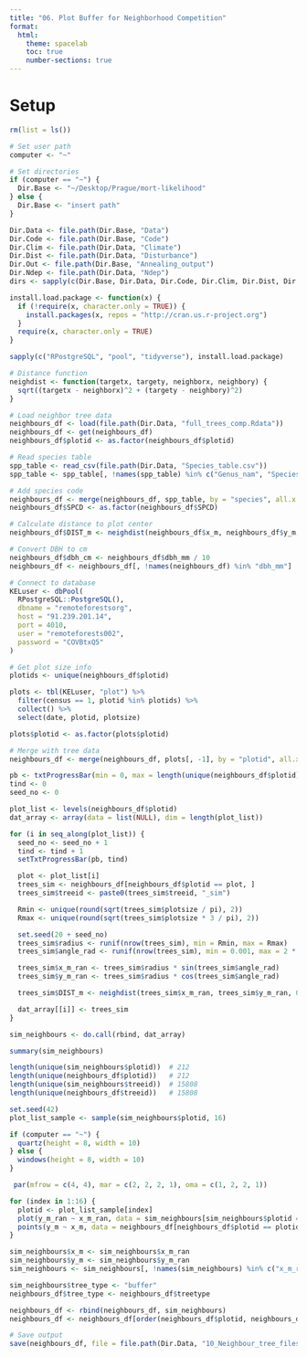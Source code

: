```yaml
---
title: "06. Plot Buffer for Neighborhood Competition"
format:
  html:
    theme: spacelab
    toc: true
    number-sections: true
---
```


# Setup

```r
rm(list = ls())

# Set user path
computer <- "~"

# Set directories
if (computer == "~") {
  Dir.Base <- "~/Desktop/Prague/mort-likelihood"
} else {
  Dir.Base <- "insert path"
}

Dir.Data <- file.path(Dir.Base, "Data")
Dir.Code <- file.path(Dir.Base, "Code")
Dir.Clim <- file.path(Dir.Data, "Climate")
Dir.Dist <- file.path(Dir.Data, "Disturbance")
Dir.Out <- file.path(Dir.Base, "Annealing_output")
Dir.Ndep <- file.path(Dir.Data, "Ndep")
dirs <- sapply(c(Dir.Base, Dir.Data, Dir.Code, Dir.Clim, Dir.Dist, Dir.Ndep, Dir.Out), function(x) if (!dir.exists(x)) dir.create(x))

```

```r
install.load.package <- function(x) {
  if (!require(x, character.only = TRUE)) {
    install.packages(x, repos = "http://cran.us.r-project.org")
  }
  require(x, character.only = TRUE)
}

sapply(c("RPostgreSQL", "pool", "tidyverse"), install.load.package)
```


```r
# Distance function
neighdist <- function(targetx, targety, neighborx, neighbory) {
  sqrt((targetx - neighborx)^2 + (targety - neighbory)^2)
}

# Load neighbor tree data
neighbours_df <- load(file.path(Dir.Data, "full_trees_comp.Rdata"))
neighbours_df <- get(neighbours_df)
neighbours_df$plotid <- as.factor(neighbours_df$plotid)

# Read species table
spp_table <- read_csv(file.path(Dir.Data, "Species_table.csv"))
spp_table <- spp_table[, !names(spp_table) %in% c("Genus_nam", "Species_nam", "functional.grp", "sp_type")]

# Add species code
neighbours_df <- merge(neighbours_df, spp_table, by = "species", all.x = TRUE)
neighbours_df$SPCD <- as.factor(neighbours_df$SPCD)

# Calculate distance to plot center
neighbours_df$DIST_m <- neighdist(neighbours_df$x_m, neighbours_df$y_m, 0, 0)

# Convert DBH to cm
neighbours_df$dbh_cm <- neighbours_df$dbh_mm / 10
neighbours_df <- neighbours_df[, !names(neighbours_df) %in% "dbh_mm"]
```

```r
# Connect to database
KELuser <- dbPool(
  RPostgreSQL::PostgreSQL(),
  dbname = "remoteforestsorg",
  host = "91.239.201.14",
  port = 4010,
  user = "remoteforests002",
  password = "COVBtxQ5"
)

# Get plot size info
plotids <- unique(neighbours_df$plotid)

plots <- tbl(KELuser, "plot") %>%
  filter(census == 1, plotid %in% plotids) %>%
  collect() %>%
  select(date, plotid, plotsize)

plots$plotid <- as.factor(plots$plotid)

# Merge with tree data
neighbours_df <- merge(neighbours_df, plots[, -1], by = "plotid", all.x = TRUE)
```


```r
pb <- txtProgressBar(min = 0, max = length(unique(neighbours_df$plotid)), style = 3)
tind <- 0
seed_no <- 0

plot_list <- levels(neighbours_df$plotid)
dat_array <- array(data = list(NULL), dim = length(plot_list))

for (i in seq_along(plot_list)) {
  seed_no <- seed_no + 1
  tind <- tind + 1
  setTxtProgressBar(pb, tind)

  plot <- plot_list[i]
  trees_sim <- neighbours_df[neighbours_df$plotid == plot, ]
  trees_sim$treeid <- paste0(trees_sim$treeid, "_sim")

  Rmin <- unique(round(sqrt(trees_sim$plotsize / pi), 2))
  Rmax <- unique(round(sqrt(trees_sim$plotsize * 3 / pi), 2))

  set.seed(20 + seed_no)
  trees_sim$radius <- runif(nrow(trees_sim), min = Rmin, max = Rmax)
  trees_sim$angle_rad <- runif(nrow(trees_sim), min = 0.001, max = 2 * pi)

  trees_sim$x_m_ran <- trees_sim$radius * sin(trees_sim$angle_rad)
  trees_sim$y_m_ran <- trees_sim$radius * cos(trees_sim$angle_rad)

  trees_sim$DIST_m <- neighdist(trees_sim$x_m_ran, trees_sim$y_m_ran, 0, 0)

  dat_array[[i]] <- trees_sim
}

sim_neighbours <- do.call(rbind, dat_array)
```


```r
summary(sim_neighbours)

length(unique(sim_neighbours$plotid))  # 212
length(unique(neighbours_df$plotid))   # 212
length(unique(sim_neighbours$treeid))  # 15808
length(unique(neighbours_df$treeid))   # 15808

set.seed(42)
plot_list_sample <- sample(sim_neighbours$plotid, 16)

if (computer == "~") {
  quartz(height = 8, width = 10)
} else {
  windows(height = 8, width = 10)
}

 par(mfrow = c(4, 4), mar = c(2, 2, 2, 1), oma = c(1, 2, 2, 1))

for (index in 1:16) {
  plotid <- plot_list_sample[index]
  plot(y_m_ran ~ x_m_ran, data = sim_neighbours[sim_neighbours$plotid == plotid, ], col = "gray")
  points(y_m ~ x_m, data = neighbours_df[neighbours_df$plotid == plotid, ], col = "blue")
}
```

```r
sim_neighbours$x_m <- sim_neighbours$x_m_ran
sim_neighbours$y_m <- sim_neighbours$y_m_ran
sim_neighbours <- sim_neighbours[, !names(sim_neighbours) %in% c("x_m_ran", "y_m_ran", "radius", "angle_rad")]

sim_neighbours$tree_type <- "buffer"
neighbours_df$tree_type <- neighbours_df$treetype

neighbours_df <- rbind(neighbours_df, sim_neighbours)
neighbours_df <- neighbours_df[order(neighbours_df$plotid, neighbours_df$treeid), ]

# Save output
save(neighbours_df, file = file.path(Dir.Data, "10_Neighbour_tree_files.Rdata"))
```


